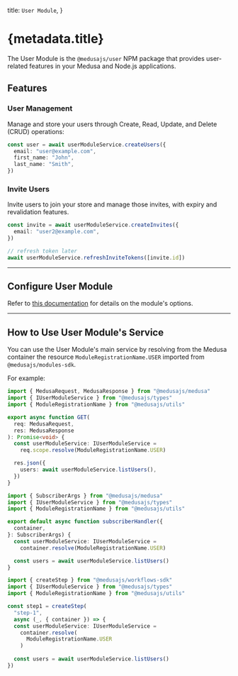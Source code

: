 
  title: `User Module`,
}

# {metadata.title}

The User Module is the `@medusajs/user` NPM package that provides user-related features in your Medusa and Node.js applications.

## Features

### User Management

Manage and store your users through Create, Read, Update, and Delete (CRUD) operations:

```ts
const user = await userModuleService.createUsers({
  email: "user@example.com",
  first_name: "John",
  last_name: "Smith",
})
```

### Invite Users

Invite users to join your store and manage those invites, with expiry and revalidation features.

```ts
const invite = await userModuleService.createInvites({
  email: "user2@example.com",
})

// refresh token later
await userModuleService.refreshInviteTokens([invite.id])
```

---

## Configure User Module

Refer to [this documentation](./module-options/page.mdx) for details on the module's options.

---

## How to Use User Module's Service

You can use the User Module's main service by resolving from the Medusa container the resource `ModuleRegistrationName.USER` imported from `@medusajs/modules-sdk`.

For example:

<CodeTabs groupId="resource-type">
  <CodeTab label="API Route" value="api-route">

  ```ts title="src/api/store/custom/route.ts"
  import { MedusaRequest, MedusaResponse } from "@medusajs/medusa"
  import { IUserModuleService } from "@medusajs/types"
  import { ModuleRegistrationName } from "@medusajs/utils"

  export async function GET(
    req: MedusaRequest,
    res: MedusaResponse
  ): Promise<void> {
    const userModuleService: IUserModuleService =
      req.scope.resolve(ModuleRegistrationName.USER)

    res.json({
      users: await userModuleService.listUsers(),
    })
  }
  ```

  </CodeTab>
  <CodeTab label="Subscriber" value="subscribers">

  ```ts title="src/subscribers/custom-handler.ts"
  import { SubscriberArgs } from "@medusajs/medusa"
  import { IUserModuleService } from "@medusajs/types"
  import { ModuleRegistrationName } from "@medusajs/utils"

  export default async function subscriberHandler({
    container,
  }: SubscriberArgs) {
    const userModuleService: IUserModuleService =
      container.resolve(ModuleRegistrationName.USER)

    const users = await userModuleService.listUsers()
  }
  ```

  </CodeTab>
  <CodeTab label="Workflow Step" value="workflow-step">

  ```ts title="src/workflows/hello-world/step1.ts"
  import { createStep } from "@medusajs/workflows-sdk"
  import { IUserModuleService } from "@medusajs/types"
  import { ModuleRegistrationName } from "@medusajs/utils"

  const step1 = createStep(
    "step-1", 
    async (_, { container }) => {
    const userModuleService: IUserModuleService =
      container.resolve(
        ModuleRegistrationName.USER
      )
      
    const users = await userModuleService.listUsers()
  })
  ```

  </CodeTab>
</CodeTabs>
